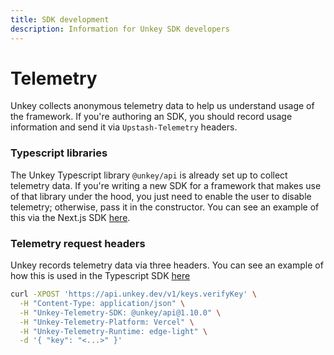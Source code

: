 ```yaml
---
title: SDK development
description: Information for Unkey SDK developers
---
```


# Telemetry

Unkey collects anonymous telemetry data to help us understand usage of the framework. If you're authoring an SDK, you should record usage information and send it via `Upstash-Telemetry` headers.

### Typescript libraries

The Unkey Typescript library `@unkey/api` is already set up to collect telemetry data. If you're writing a new SDK for a framework that makes use of that library
under the hood, you just need to enable the user to disable telemetry; otherwise, pass it in the constructor. You can see an example of this via the Next.js SDK
[here](https://github.com/unkeyed/unkey/blob/main/packages/nextjs/src/index.ts#L99).

### Telemetry request headers

Unkey records telemetry data via three headers. You can see an example of how this is used in the Typescript SDK [here](https://github.com/unkeyed/unkey/blob/main/packages/api/src/client.ts#L138)




```bash Sending Telemetry
curl -XPOST 'https://api.unkey.dev/v1/keys.verifyKey' \
  -H "Content-Type: application/json" \
  -H "Unkey-Telemetry-SDK: @unkey/api@1.10.0" \
  -H "Unkey-Telemetry-Platform: Vercel" \
  -H "Unkey-Telemetry-Runtime: edge-light" \
  -d '{ "key": "<...>" }'
```
